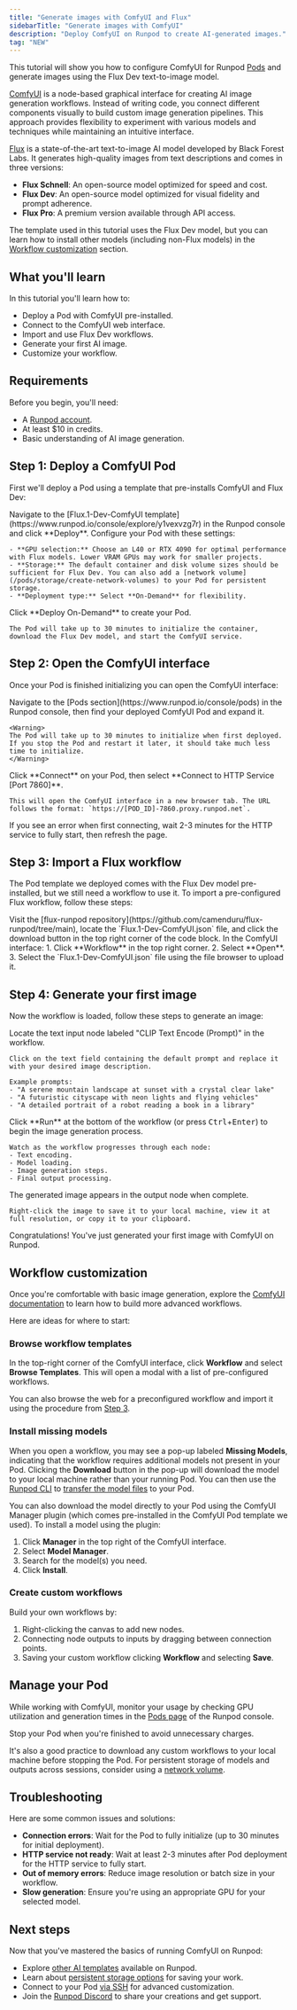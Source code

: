 ```yaml
---
title: "Generate images with ComfyUI and Flux"
sidebarTitle: "Generate images with ComfyUI"
description: "Deploy ComfyUI on Runpod to create AI-generated images."
tag: "NEW"
---
```


This tutorial will show you how to configure ComfyUI for Runpod [Pods](/pods/overview) and generate images using the Flux Dev text-to-image model.

[ComfyUI](https://www.comfy.org/) is a node-based graphical interface for creating AI image generation workflows. Instead of writing code, you connect different components visually to build custom image generation pipelines. This approach provides flexibility to experiment with various models and techniques while maintaining an intuitive interface.

[Flux](https://huggingface.co/black-forest-labs/FLUX.1-dev) is a state-of-the-art text-to-image AI model developed by Black Forest Labs. It generates high-quality images from text descriptions and comes in three versions:

- **Flux Schnell**: An open-source model optimized for speed and cost.
- **Flux Dev**: An open-source model optimized for visual fidelity and prompt adherence.
- **Flux Pro**: A premium version available through API access.

The template used in this tutorial uses the Flux Dev model, but you can learn how to install other models (including non-Flux models) in the [Workflow customization](#install-missing-models) section.

## What you'll learn

In this tutorial you'll learn how to:

- Deploy a Pod with ComfyUI pre-installed.
- Connect to the ComfyUI web interface.
- Import and use Flux Dev workflows.
- Generate your first AI image.
- Customize your workflow.

## Requirements

Before you begin, you'll need:

- A [Runpod account](/get-started/manage-accounts).
- At least $10 in credits.
- Basic understanding of AI image generation.

## Step 1: Deploy a ComfyUI Pod

First we'll deploy a Pod using a template that pre-installs ComfyUI and Flux Dev:

<Steps>
  <Step title="Deploy a Pod from the ComfyUI template">
    Navigate to the [Flux.1-Dev-ComfyUI template](https://www.runpod.io/console/explore/y1vexvzg7r) in the Runpod console and click **Deploy**.
  </Step>

  <Step title="Configure your Pod">
    Configure your Pod with these settings:
    
    - **GPU selection:** Choose an L40 or RTX 4090 for optimal performance with Flux models. Lower VRAM GPUs may work for smaller projects.
    - **Storage:** The default container and disk volume sizes should be sufficient for Flux Dev. You can also add a [network volume](/pods/storage/create-network-volumes) to your Pod for persistent storage.
    - **Deployment type:** Select **On-Demand** for flexibility.
  </Step>

  <Step title="Deploy and wait">
    Click **Deploy On-Demand** to create your Pod.
    
    The Pod will take up to 30 minutes to initialize the container, download the Flux Dev model, and start the ComfyUI service.
  </Step>
</Steps>

## Step 2: Open the ComfyUI interface

Once your Pod is finished initializing you can open the ComfyUI interface:

<Steps>
  <Step title="Open your Pod in the console">
    Navigate to the [Pods section](https://www.runpod.io/console/pods) in the Runpod console, then find your deployed ComfyUI Pod and expand it.

    <Warning>
    The Pod will take up to 30 minutes to initialize when first deployed. If you stop the Pod and restart it later, it should take much less time to initialize.
    </Warning>
  </Step>

  <Step title="Start the ComfyUI service">
    Click **Connect** on your Pod, then select **Connect to HTTP Service [Port 7860]**.

    This will open the ComfyUI interface in a new browser tab. The URL follows the format: `https://[POD_ID]-7860.proxy.runpod.net`.

  <Note>
  If you see an error when first connecting, wait 2-3 minutes for the HTTP service to fully start, then refresh the page.
  </Note>

  </Step>

</Steps>



## Step 3: Import a Flux workflow

 The Pod template we deployed comes with the Flux Dev model pre-installed, but we still need a workflow to use it. To import a pre-configured Flux workflow, follow these steps:

<Steps>
  <Step title="Download the workflow file">
    Visit the [flux-runpod repository](https://github.com/camenduru/flux-runpod/tree/main), locate the `Flux.1-Dev-ComfyUI.json` file, and click the download button in the top right corner of the code block.
  </Step>

  <Step title="Import into ComfyUI">
    In the ComfyUI interface:
    1. Click **Workflow** in the top right corner.
    2. Select **Open**.
    3. Select the `Flux.1-Dev-ComfyUI.json` file using the file browser to upload it.
  </Step>
</Steps>

## Step 4: Generate your first image

Now the workflow is loaded, follow these steps to generate an image:

<Steps>
  <Step title="Customize your prompt">
    Locate the text input node labeled "CLIP Text Encode (Prompt)" in the workflow. 
    
    Click on the text field containing the default prompt and replace it with your desired image description.
    
    Example prompts:
    - "A serene mountain landscape at sunset with a crystal clear lake"
    - "A futuristic cityscape with neon lights and flying vehicles"
    - "A detailed portrait of a robot reading a book in a library"
  </Step>

  <Step title="Start generation">
    Click **Run** at the bottom of the workflow (or press <kbd>Ctrl</kbd>+<kbd>Enter</kbd>) to begin the image generation process.
    
    Watch as the workflow progresses through each node:
    - Text encoding.
    - Model loading.
    - Image generation steps.
    - Final output processing.
  </Step>

  <Step title="View your result">
    The generated image appears in the output node when complete. 
    
    Right-click the image to save it to your local machine, view it at full resolution, or copy it to your clipboard.
  </Step>
</Steps>

Congratulations! You've just generated your first image with ComfyUI on Runpod.

## Workflow customization

Once you're comfortable with basic image generation, explore the [ComfyUI documentation](https://docs.comfy.org/) to learn how to build more advanced workflows.

Here are ideas for where to start:

### Browse workflow templates

In the top-right corner of the ComfyUI interface, click **Workflow** and select **Browse Templates**. This will open a modal with a list of pre-configured workflows.

You can also browse the web for a preconfigured workflow and import it using the procedure from [Step 3](#step-3-import-a-flux-workflow).

### Install missing models

When you open a workflow, you may see a pop-up labeled **Missing Models**, indicating that the workflow requires additional models not present in your Pod. Clicking the **Download** button in the pop-up will download the model to your local machine rather than your running Pod. You can then use the [Runpod CLI](/runpodctl/overview) to [transfer the model files](/runpodctl/transfer-files) to your Pod.

You can also download the model directly to your Pod using the ComfyUI Manager plugin (which comes pre-installed in the ComfyUI Pod template we used). To install a model using the plugin: 

1. Click **Manager** in the top right of the ComfyUI interface.
2. Select **Model Manager**.
3. Search for the model(s) you need.
4. Click **Install**.

### Create custom workflows

Build your own workflows by:

1. Right-clicking the canvas to add new nodes.
2. Connecting node outputs to inputs by dragging between connection points.
3. Saving your custom workflow clicking **Workflow** and selecting **Save**.

## Manage your Pod

While working with ComfyUI, monitor your usage by checking GPU utilization and generation times in the [Pods page](https://console.runpod.io/pods) of the Runpod console.

Stop your Pod when you're finished to avoid unnecessary charges.

It's also a good practice to download any custom workflows to your local machine before stopping the Pod. For persistent storage of models and outputs across sessions, consider using a [network volume](/pods/storage/create-network-volumes).

## Troubleshooting

Here are some common issues and solutions:

- **Connection errors**: Wait for the Pod to fully initialize (up to 30 minutes for initial deployment).
- **HTTP service not ready**: Wait at least 2-3 minutes after Pod deployment for the HTTP service to fully start.
- **Out of memory errors**: Reduce image resolution or batch size in your workflow.
- **Slow generation**: Ensure you're using an appropriate GPU for your selected model.

## Next steps

Now that you've mastered the basics of running ComfyUI on Runpod:

- Explore [other AI templates](/pods/templates/overview) available on Runpod.
- Learn about [persistent storage options](/pods/storage/types) for saving your work.
- Connect to your Pod [via SSH](/pods/configuration/use-ssh) for advanced customization.
- Join the [Runpod Discord](https://discord.gg/runpod) to share your creations and get support.